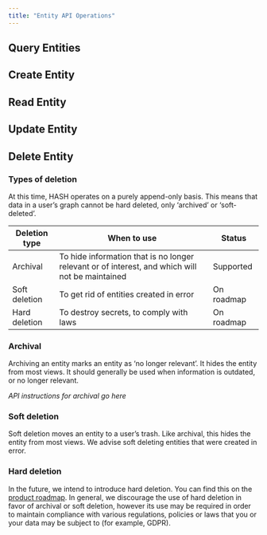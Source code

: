 ```yaml
---
title: "Entity API Operations"
---
```


## Query Entities

## Create Entity

## Read Entity

## Update Entity

## Delete Entity

### Types of deletion

At this time, HASH operates on a purely append-only basis. This means that data in a user’s graph cannot be hard deleted, only ‘archived’ or ‘soft-deleted’.

| Deletion type | When to use                                                                                     | Status     |
| ------------- | ----------------------------------------------------------------------------------------------- | ---------- |
| Archival      | To hide information that is no longer relevant or of interest, and which will not be maintained | Supported  |
| Soft deletion | To get rid of entities created in error                                                         | On roadmap |
| Hard deletion | To destroy secrets, to comply with laws                                                         | On roadmap |

### Archival

Archiving an entity marks an entity as ‘no longer relevant’. It hides the entity from most views. It should generally be used when information is outdated, or no longer relevant.

_API instructions for archival go here_

### Soft deletion

Soft deletion moves an entity to a user’s trash. Like archival, this hides the entity from most views. We advise soft deleting entities that were created in error.

### Hard deletion

In the future, we intend to introduce hard deletion. You can find this on the [product roadmap](https://hash.dev/roadmap). In general, we discourage the use of hard deletion in favor of archival or soft deletion, however its use may be required in order to maintain compliance with various regulations, policies or laws that you or your data may be subject to (for example, GDPR).
